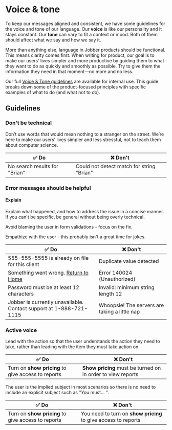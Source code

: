 
<Meta title="Content/Voice & tone" />

# Voice & tone

To keep our messages aligned and consistent, we have some guidelines for the
voice and tone of our language. Our **voice** is like our personality and it
stays constant. Our **tone** can vary to fit a context or mood. Both of them
should affect what we say and how we say it.

More than anything else, language in Jobber products should be functional. This
means clarity comes first. When writing for product, our goal is to make our
users’ lives simpler and more productive by guiding them to what they want to do
as quickly and smoothly as possible. Try to give them the information they need
in that moment—no more and no less.

Our full
[Voice & Tone guidelines](https://docs.google.com/document/d/136CPyjDordlEGLgo1UBPRNy-rw2MMvyh35eCdRK8fJM/edit?usp=sharing)
are available for internal use. This guide breaks down some of the
product-focused principles with specific examples of what to do (and what not to
do).

## Guidelines

### Don't be technical

Don’t use words that would mean nothing to a stranger on the street. We’re here
to make our users’ lives simpler and less stressful, not to teach them about
computer science.

| ✅ **Do**                     | ❌ **Don't**                              |
| ----------------------------- | ----------------------------------------- |
| No search results for "Brian" | Could not detect match for string "Brian" |

### Error messages should be helpful

#### Explain

Explain what happened, and how to address the issue in a concise manner. If you
can't be specific, be general without being overly technical.

Avoid blaming the user in form validations - focus on the fix.

Empathize with the user - this probably isn't a great time for jokes.

| ✅ **Do**                                                          | ❌ **Don't**                                  |
| ------------------------------------------------------------------ | --------------------------------------------- |
| 555-555-5555 is already on file for this client                    | Duplicate value detected                      |
| Something went wrong. [Return to Home](/)                          | Error 140024 (Unauthorized)                   |
| Password must be at least 12 characters                            | Invalid: minimum string length 12             |
| Jobber is currently unavailable. Contact support at 1-888-721-1115 | Whoopsie! The servers are taking a little nap |

### Active voice

Lead with the action so that the user understands the action they need to take,
rather than leading with the item they must take action on.

| ✅ **Do**                                          | ❌ **Don't**                                                |
| -------------------------------------------------- | ----------------------------------------------------------- |
| Turn on **show pricing** to give access to reports | **Show pricing** must be turned on in order to view reports |

The user is the implied subject in most scenarios so there is no need to include
an explicit subject such as "You must... ".

| ✅ **Do**                                          | ❌ **Don't**                                                   |
| -------------------------------------------------- | -------------------------------------------------------------- |
| Turn on **show pricing** to give access to reports | You need to turn on **show pricing** to give access to reports |
